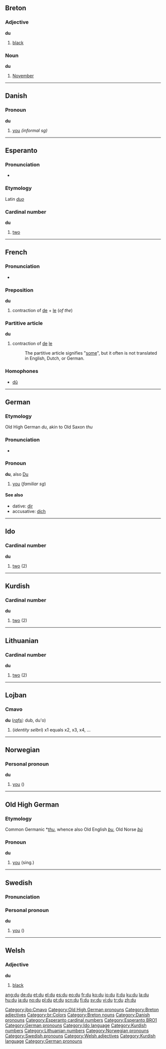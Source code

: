 {{see|dû}}
==Breton==

===Adjective===
'''du'''

# [[black]]

===Noun===
'''du'''

# [[November]]

----

==Danish==

===Pronoun===
'''du'''

#[[you]] ''(informal sg)''

----

==Esperanto==

===Pronunciation===
*{{IPA|/du/}}

===Etymology===
Latin ''[[duo]]''

===Cardinal number===
'''du'''

# [[two]]

----

==French==

===Pronunciation===
*{{IPA|/dy/}}

===Preposition===
'''du'''

# contraction of [[de]] + [[le]] (''of the'')

===Partitive article===
'''du'''

# contraction of [[de]] [[le]]
#:The partitive article signifies "[[some]]", but it often is not translated in English, Dutch, or German.

===Homophones===
*[[dû]]

----

==German==

===Etymology===
Old High German ''du'', akin to Old Saxon ''thu''

===Pronunciation===
*{{IPA|/du/}}

===Pronoun===
'''du''', also [[Du]]

# [[you]] (''familiar sg'')

====See also====
*dative: [[dir]]
*accusative: [[dich]]

----

==Ido==

===Cardinal number===
'''du'''

# [[two]] (2)

----

==Kurdish==

===Cardinal number===
'''du'''

# [[two]] (2)

----

==Lithuanian==

===Cardinal number===
'''du'''

# [[two]] (2)

----

==Lojban==

===Cmavo===
'''du''' (''[[rafsi]]:'' dub, du'o)

# (''identity selbri'') x1 equals x2, x3, x4, ...

[[Category:jbo:Cmavo]]

----

==Norwegian==

===Personal pronoun===
'''du'''

# [[you]] ({{s}})

----

==Old High German==

===Etymology===
Common Germanic *''[[thu]]'', whence also Old English ''[[þu]]'', Old Norse ''[[þú]]''

===Pronoun===
'''du'''

# [[you]] (sing.)

[[Category:Old High German pronouns]]

----

==Swedish==

===Pronunciation===
{{IPA|/dʉ/}}

===Personal pronoun===
'''du'''

# [[you]] ({{s}})

----

==Welsh==

===Adjective===
'''du'''

# [[black]]

[[Category:Breton adjectives]]
[[Category:br:Colors]]
[[Category:Breton nouns]]
[[Category:Danish pronouns]]
[[Category:Esperanto cardinal numbers]]
[[Category:Esperanto BRO1]]
[[Category:German pronouns]]
[[Category:Ido language]]
[[Category:Kurdish numbers]]
[[Category:Lithuanian numbers]]
[[Category:Norwegian pronouns]]
[[Category:Swedish pronouns]]
[[Category:Welsh adjectives]]
[[Category:Kurdish language]]
[[Category:German pronouns]]

[[ang:du]]
[[de:du]]
[[et:du]]
[[el:du]]
[[es:du]]
[[eo:du]]
[[fr:du]]
[[ko:du]]
[[io:du]]
[[it:du]]
[[ku:du]]
[[la:du]]
[[hu:du]]
[[ja:du]]
[[no:du]]
[[pl:du]]
[[pt:du]]
[[scn:du]]
[[fi:du]]
[[sv:du]]
[[vi:du]]
[[tr:du]]
[[zh:du]]